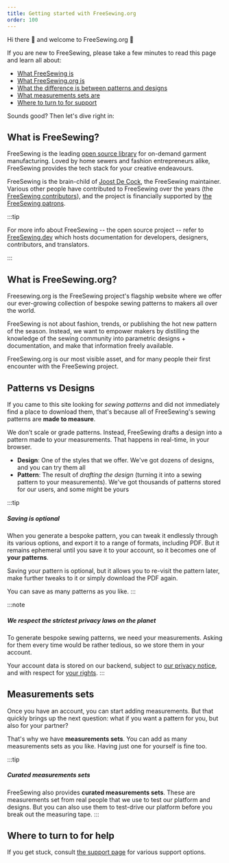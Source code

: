 ```yaml
---
title: Getting started with FreeSewing.org
order: 100
---
```


Hi there 👋 and welcome to FreeSewing.org 🙂

If you are new to FreeSewing, please take a few minutes to read this page and learn all about:

- [What FreeSewing is](#what-is-freesewing)
- [What FreeSewing.org is](#what-is-freesewingorg)
- [What the difference is between patterns and designs](#patterns-vs-designs)
- [What measurements sets are](#measurements-sets)
- [Where to turn to for support](#where-to-turn-to-for-help)

Sounds good? Then let's dive right in:

## What is FreeSewing?

FreeSewing is the leading [open source library](https://github.com/freesewing)
for on-demand garment manufacturing.  Loved by home sewers and fashion
entrepreneurs alike, FreeSewing provides the tech stack for your creative
endeavours.

FreeSewing is the brain-child of [Joost De
Cock](https://github.com/joostdecock), the FreeSewing maintainer.  Various
other people have contributed to FreeSewing over the years (the [FreeSewing
contributors](https://github.com/freesewing/freesewing?tab=readme-ov-file#contributors-)),
and the project is financially supported by [the FreeSewing
patrons](https://freesewing.org/patrons).

:::tip


For more info about FreeSewing -- the open source project -- refer to
[FreeSewing.dev](https://freesewing.dev/) which hosts documentation for
developers, designers, contributors, and translators.

:::

## What is FreeSewing.org?

Freesewing.org is the FreeSewing project's flagship website where we offer
our ever-growing collection of bespoke sewing patterns to makers all
over the world.

FreeSewing is not about fashion, trends, or publishing the hot new pattern of
the season.  Instead, we want to empower makers by distilling the knowledge of
the sewing community into parametric designs + documentation, and make that
information freely available.

FreeSewing.org is our most visible asset, and for many people their first
encounter with the FreeSewing project.

## Patterns vs Designs

If you came to this site looking for _sewing patterns_ and did not immediately
find a place to download them, that's because all of FreeSewing's sewing
patterns are **made to measure**.

We don’t scale or grade patterns.
Instead, FreeSewing drafts a design into a pattern made to your measurements.
That happens in real-time, in your browser.

- **Design**: One of the styles that we offer. We've got dozens of designs, and
  you can try them all
- **Pattern**: The result of *drafting the design* (turning it into a sewing
  pattern to your measurements). We've got thousands of patterns stored for our
  users, and some might be yours

:::tip
##### Saving is optional

When you generate a bespoke pattern, you can tweak it endlessly through its various options,
and export it to a range of formats, including PDF.
But it remains ephemeral until you save it to your account, so it
becomes one of **your patterns**.

Saving your pattern is optional, but it allows you to re-visit the pattern later,
make further tweaks to it or simply download the PDF again.

You can save as many patterns as you like.
:::

:::note
##### We respect the strictest privacy laws on the planet
To generate bespoke sewing patterns, we need your measurements.
Asking for them every time would be rather tedious, so we store them in your account.

Your account data is stored on our backend, subject to [our privacy notice](/docs/about/privacy),
and with respect for [your rights](/docs/about/rights/).
:::


## Measurements sets

Once you have an account, you can start adding measurements.
But that quickly brings up the next question: what if you want
a pattern for you, but also for your partner?

That's why we have **measurements sets**. You can add as many measurements sets as you like.
Having just one for yourself is fine too.

:::tip
##### Curated measurements sets

FreeSewing also provides **curated measurements sets**. These are measurements
set from real people that we use to test our platform and designs. But you can
also use them to test-drive our platform before you break out the measuring
tape.
:::

## Where to turn to for help

If you get stuck, consult [the support page](https://freesewing.org/support/) for various support options.


